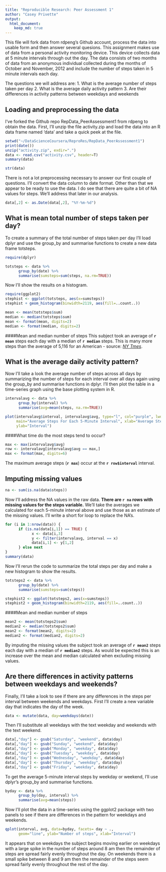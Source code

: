 ```yaml
---
title: "Reproducible Research: Peer Assessment 1"
author: "Casey Privette"
output: 
  html_document:
    keep_md: true
---
```


This file will fork data from rdpeng's Github account, process the data into usable form and then answer several quesions. This assignment makes use of data from a personal activity monitoring device. This device collects data at 5 minute intervals through out the day. The data consists of two months of data from an anonymous individual collected during the months of October and November, 2012 and include the number of steps taken in 5 minute intervals each day.  

The questions we will address are:
1. What is the average number of steps taken per day
2. What is the average daily activity pattern
3. Are their differences in activity patterns between weekdays and weekends


## Loading and preprocessing the data
I've forked the Github repo RepData_PeerAssessment1 from rdpeng to obtain the data. First, I'll unzip the file activity.zip and load the data into an R data frame named 'data' and take a quick peek at the file.

```r
setwd("~/DataScienceCoursera/ReproRes/RepData_PeerAssessment1")
print(date())
unzip("activity.zip", exdir=".")
data <- read.csv("activity.csv", header=T)
summary(data)
```

```r
str(data)
```
There is not a lot preprocessing necessary to answer our first couple of questions. I'll convert the data column to date format. Other than that we appear to be ready to use the data. I do see that there are quite a bit of NA values for steps. We'll address that later in our analysis.  

```r
data[,2] <- as.Date(data[,2], "%Y-%m-%d")
```

## What is mean total number of steps taken per day?

To create a summary of the total number of steps taken per day I'll load dplyr and use the group_by and summarise functions to create a new data frame totsteps.
```r
require(dplyr)
```
```r
totsteps <- data %>%
      group_by(date) %>%
      summarise(sumsteps=sum(steps, na.rm=TRUE))
```

Now I'll show the results on a histogram.

```r
require(ggplot2)
stephist <- ggplot(totsteps, aes(x=sumsteps))
stephist + geom_histogram(binwidth=2119, aes(fill=..count..))
```

```r
mean <- mean(totsteps$sum)
median <- median(totsteps$sum)
mean <- format(mean, digits=2)
median <- format(median, digits=2)
```
####Mean and median number of steps
This subject took an average of **`r mean`** steps each day with a median of **`r median`** steps. This is many more steps than the average of 5,116 for an American - source: [*NY Tmes*](http://well.blogs.nytimes.com/2010/10/19/the-pedometer-test-americans-take-fewer-steps/?_r=0).  

## What is the average daily activity pattern?

Now I'll take a look the average number of steps across all days by summarizing the number of steps for each interval over all days again using the group_by and summarise functions in dplyr. I'll then plot the table in a time-series graph using the base plotting system in R.  
```r
intervalavg <- data %>%
      group_by(interval) %>%
      summarise(avg=mean(steps, na.rm=TRUE))

plot(intervalavg$interval, intervalavg$avg, type="l", col="purple", lwd=2,
     main="Average Steps For Each 5-Minute Interval", xlab="Average Steps",
     ylab="Interval")
```

####What time do the most steps tend to occur? 
```r
max <- max(intervalavg$avg)
row <- intervalavg[intervalavg$avg == max,]
max <- format(max, digits=6)
``` 
The maximum average steps (**`r max`**) occur at the **`r row$interval`** interval.  

## Imputing missing values
```r
na <- sum(is.na(data$steps))
```
Now I'll address the NA values in the raw data. **There are `r na` rows with missing values for the steps variable.** We'll take the averages we calculated for each 5-minute interval above and use those as an estimate of the missing values. I'll write a short for loop to replace the NA's.

```r
for (i in 1:nrow(data)) {
      if (is.na(data[i,1]) == TRUE) {
            x <- data[i,3]
            y <- filter(intervalavg, interval == x)
            data[i,1] <- y[1,2]
      } else next
}
summary(data)
```

Now I'll rerun the code to summarize the total steps per day and make a new histogram to show the results.

```r
totsteps2 <- data %>%
      group_by(date) %>%
      summarise(sumsteps=sum(steps))

stephist2 <- ggplot(totsteps2, aes(x=sumsteps))
stephist2 + geom_histogram(binwidth=2119, aes(fill=..count..))
```

####Mean and median number of steps
```r
mean2 <- mean(totsteps2$sum)
median2 <- median(totsteps2$sum)
mean2 <- format(mean2, digits=2)
median2 <- format(median2, digits=2)
```
By imputing the missing values the subject took an average of **`r mean2`** steps each day with a median of **`r median2`** steps. As would be expected this is an increase over the mean and median calculated when excluding missing values.

## Are there differences in activity patterns between weekdays and weekends?

Finally, I'll take a look to see if there are any differences in the steps per interval between weekends and weekdays. First I'll create a new variable day that indicates the day of the week.
```r
data <- mutate(data, day=weekdays(date))
```

Then I'll substitute all weekdays with the text weekday and weekends with the text weekend.

```r
data[,"day"] <- gsub("Saturday", "weekend", data$day)
data[,"day"] <- gsub("Sunday", "weekend", data$day)
data[,"day"] <- gsub("Monday", "weekday", data$day)
data[,"day"] <- gsub("Tuesday", "weekday", data$day)
data[,"day"] <- gsub("Wednesday", "weekday", data$day)
data[,"day"] <- gsub("Thursday", "weekday", data$day)
data[,"day"] <- gsub("Friday", "weekday", data$day)
```

To get the average 5-minute interval steps by weekday or weekend, I'll use dplyr's group_by and summarise functions.

```r
byday <- data %>%
      group_by(day, interval) %>%
      summarise(avg=mean(steps))
```

Now I'll plot the data in a time-series using the ggplot2 package with two panels to see if there are differences in the pattern for weekdays and weekends.
```r
qplot(interval, avg, data=byday, facets= day ~ .,
      geom="line", ylab="Number of steps", xlab="Interval")
```

It appears that on weekdays the subject begins moving earlier on weekdays with a large spike in the number of steps around 8 am then the remainder of steps are spread fairly evenly throughout the day. On weekends there is a small spike between 8 and 9 am then the remainder of the steps seem spread fairly evenly throughout the rest of the day.